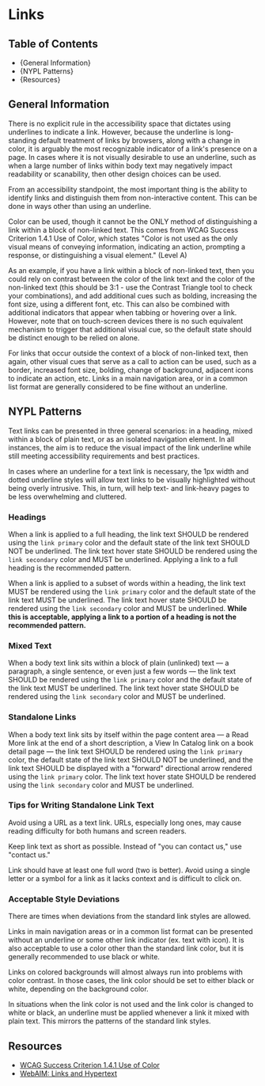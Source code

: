 

<Meta title="Accessibility Guide/Links" />

# Links

## Table of Contents

- {<Link href="#general-information" target="_self">General Information</Link>}
- {<Link href="#nypl-patterns" target="_self">NYPL Patterns</Link>}
- {<Link href="#resources" target="_self">Resources</Link>}

## General Information

There is no explicit rule in the accessibility space that dictates using
underlines to indicate a link. However, because the underline is long-standing
default treatment of links by browsers, along with a change in color, it is
arguably the most recognizable indicator of a link's presence on a page. In
cases where it is not visually desirable to use an underline, such as when a
large number of links within body text may negatively impact readability or
scanability, then other design choices can be used.

From an accessibility standpoint, the most important thing is the ability to
identify links and distinguish them from non-interactive content. This can be
done in ways other than using an underline.

Color can be used, though it cannot be the ONLY method of distinguishing a link
within a block of non-linked text. This comes from WCAG Success Criterion 1.4.1
Use of Color, which states "Color is not used as the only visual means of
conveying information, indicating an action, prompting a response, or
distinguishing a visual element." (Level A)

As an example, if you have a link within a block of non-linked text, then you
could rely on contrast between the color of the link text and the color of the
non-linked text (this should be 3:1 - use the Contrast Triangle tool to check
your combinations), and add additional cues such as bolding, increasing the font
size, using a different font, etc. This can also be combined with additional
indicators that appear when tabbing or hovering over a link. However, note that
on touch-screen devices there is no such equivalent mechanism to trigger that
additional visual cue, so the default state should be distinct enough to be
relied on alone.

For links that occur outside the context of a block of non-linked text, then
again, other visual cues that serve as a call to action can be used, such as a
border, increased font size, bolding, change of background, adjacent icons to
indicate an action, etc. Links in a main navigation area, or in a common list
format are generally considered to be fine without an underline.

## NYPL Patterns

Text links can be presented in three general scenarios: in a heading, mixed
within a block of plain text, or as an isolated navigation element. In all
instances, the aim is to reduce the visual impact of the link underline while
still meeting accessibility requirements and best practices.

In cases where an underline for a text link is necessary, the 1px width and
dotted underline styles will allow text links to be visually highlighted without
being overly intrusive. This, in turn, will help text- and link-heavy pages to
be less overwhelming and cluttered.

### Headings

When a link is applied to a full heading, the link text SHOULD be rendered using
the `link primary` color and the default state of the link text SHOULD NOT be
underlined. The link text hover state SHOULD be rendered using the `link secondary` color and MUST be underlined. Applying a link to a full heading is
the recommended pattern.

When a link is applied to a subset of words within a heading, the link text MUST
be rendered using the `link primary` color and the default state of the link
text MUST be underlined. The link text hover state SHOULD be rendered using the
`link secondary` color and MUST be underlined. **While this is acceptable,
applying a link to a portion of a heading is not the recommended pattern.**

### Mixed Text

When a body text link sits within a block of plain (unlinked) text &mdash; a
paragraph, a single sentence, or even just a few words &mdash; the link text
SHOULD be rendered using the `link primary` color and the default state of the
link text MUST be underlined. The link text hover state SHOULD be rendered using
the `link secondary` color and MUST be underlined.

### Standalone Links

When a body text link sits by itself within the page content area &mdash; a Read
More link at the end of a short description, a View In Catalog link on a book
detail page &mdash; the link text SHOULD be rendered using the `link primary`
color, the default state of the link text SHOULD NOT be underlined, and the link
text SHOULD be displayed with a "forward" directional arrow rendered using the
`link primary` color. The link text hover state SHOULD be rendered using
the `link secondary` color and MUST be underlined.

### Tips for Writing Standalone Link Text

Avoid using a URL as a text link. URLs, especially long ones, may cause reading
difficulty for both humans and screen readers.

Keep link text as short as possible. Instead of "you can contact us," use
"contact us."

Link should have at least one full word (two is better). Avoid using a single
letter or a symbol for a link as it lacks context and is difficult to click on.

### Acceptable Style Deviations

There are times when deviations from the standard link styles are allowed.

Links in main navigation areas or in a common list format can be presented
without an underline or some other link indicator (ex. text with icon). It is
also acceptable to use a color other than the standard link color, but it is
generally recommended to use black or white.

Links on colored backgrounds will almost always run into problems with color
contrast. In those cases, the link color should be set to either black or
white, depending on the background color.

In situations when the link color is not used and the link color is changed to
white or black, an underline must be applied whenever a link it mixed with plain
text. This mirrors the patterns of the standard link styles.

## Resources

- [WCAG Success Criterion 1.4.1 Use of Color](https://www.w3.org/WAI/WCAG21/Understanding/use-of-color.html)
- [WebAIM: Links and Hypertext](https://webaim.org/techniques/hypertext/)
